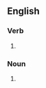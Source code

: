 ==English==

===Verb===
{{head|en|verb form}}

# {{en-third-person singular of|sniff}}

===Noun===
{{head|en|noun form}}
# {{plural of|en|sniff}}